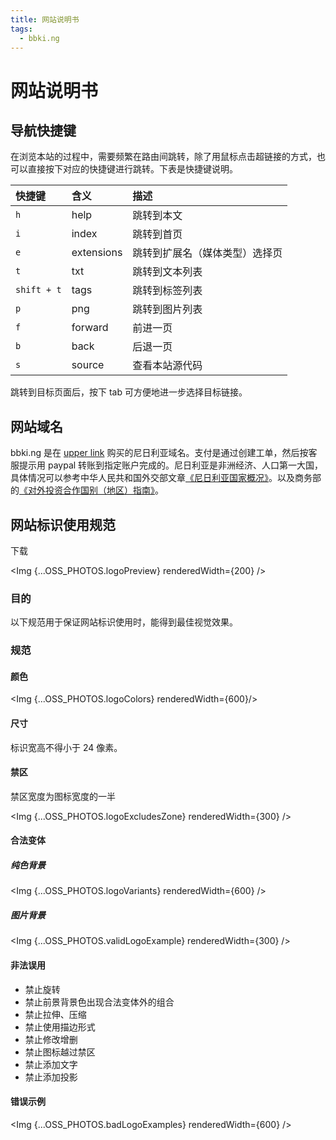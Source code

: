 ```yaml
---
title: 网站说明书
tags:
  - bbki.ng
---
```



# 网站说明书

## 导航快捷键

在浏览本站的过程中，需要频繁在路由间跳转，除了用鼠标点击超链接的方式，也可以直接按下对应的快捷键进行跳转。下表是快捷键说明。

| 快捷键 | 含义       | 描述                           |
| :----- | :--------- | :----------------------------- |
| `h`    | help       | 跳转到本文                     |
| `i`    | index      | 跳转到首页                     |
| `e`    | extensions | 跳转到扩展名（媒体类型）选择页 |
| `t`    | txt        | 跳转到文本列表                 |
| `shift + t`    | tags        | 跳转到标签列表                 |
| `p`    | png        | 跳转到图片列表                 |
| `f`    | forward    | 前进一页                       |
| `b`    | back       | 后退一页                       |
| `s`    | source     | 查看本站源代码                 |

跳转到目标页面后，按下 tab 可方便地进一步选择目标链接。

## 网站域名
bbki.ng 是在 [upper link](https://upperlink.ng/) 购买的尼日利亚域名。支付是通过创建工单，然后按客服提示用 paypal 转账到指定账户完成的。尼日利亚是非洲经济、人口第一大国，具体情况可以参考中华人民共和国外交部文章[《尼日利亚国家概况》](https://www.fmprc.gov.cn/web/gjhdq_676201/gj_676203/fz_677316/1206_678356/1206x0_678358/)。以及商务部的[《对外投资合作国别（地区）指南》](http://www.mofcom.gov.cn/dl/gbdqzn/upload/niriliya.pdf)。

## 网站标识使用规范

<Link external to="https://zjh-im-res.oss-cn-shenzhen.aliyuncs.com/zip/LOGOs.zip">下载</Link>

<Img {...OSS_PHOTOS.logoPreview} renderedWidth={200} />

### 目的

以下规范用于保证网站标识使用时，能得到最佳视觉效果。

### 规范

#### 颜色

<Img {...OSS_PHOTOS.logoColors} renderedWidth={600}/>

#### 尺寸
标识宽高不得小于 24 像素。

#### 禁区

禁区宽度为图标宽度的一半

<Img {...OSS_PHOTOS.logoExcludesZone} renderedWidth={300} />

#### 合法变体

##### 纯色背景

<Img {...OSS_PHOTOS.logoVariants} renderedWidth={600} />

##### 图片背景
<Img {...OSS_PHOTOS.validLogoExample} renderedWidth={300} />

#### 非法误用

- 禁止旋转
- 禁止前景背景色出现合法变体外的组合
- 禁止拉伸、压缩
- 禁止使用描边形式
- 禁止修改增删
- 禁止图标越过禁区
- 禁止添加文字
- 禁止添加投影

#### 错误示例

<Img {...OSS_PHOTOS.badLogoExamples} renderedWidth={600} />
